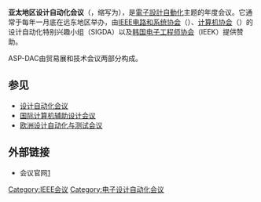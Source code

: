 {{Unreferenced|time=2020-12-27T21:23:56+00:00}}
'''亚太地区设计自动化会议'''（{{lang-en|Asia and South Pacific Design Automation Conference}}，缩写为{{lang|en|'''ASP-DAC'''}}），是[[電子設計自動化|電子設計自動化]]主题的年度会议。它通常于每年一月底在远东地区举办，由[[IEEE电路和系统协会|IEEE电路和系统协会]]（{{Lang|en|IEEE CASS}}）、[[计算机协会|计算机协会]]（{{Lang|en|ACM}}）的设计自动化特别兴趣小组（SIGDA）以及[[韩国电子工程师协会|韩国电子工程师协会]]（IEEK）提供赞助。

ASP-DAC由贸易展和技术会议两部分构成。

== 参见 ==
* [[设计自动化会议|设计自动化会议]]
* [[国际计算机辅助设计会议|国际计算机辅助设计会议]]
* [[欧洲设计自动化与测试会议|欧洲设计自动化与测试会议]]

== 外部链接 ==
* 会议官网[http://www.aspdac.com/] {{Wayback|url=http://www.aspdac.com/ |date=20200923081937 }}

{{社会小作品}}
{{IEEE会议|state=expanded}}
[[Category:IEEE会议|Category:IEEE会议]]
[[Category:电子设计自动化会议|Category:电子设计自动化会议]]